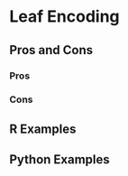 # Leaf Encoding {#sec-categorical-leaf}

## Pros and Cons

### Pros

### Cons

## R Examples

## Python Examples
